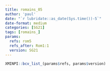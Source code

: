 ```yaml
---
title: romains_05
author: 'paul'
date: "`r lubridate::as_date(Sys.time())-5`"
date-format: medium
categories: [SG21]
tags: [romains_]
params:
  refs: rom5
  refs_after: Rom1:1
  version: SG21
---
```


```r
XMINPI::bcv_list_(params$refs, params$version)
```


